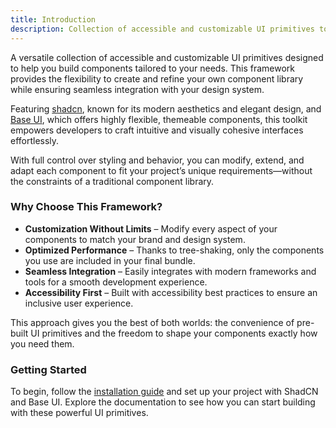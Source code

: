 ```yaml
---
title: Introduction
description: Collection of accessible and customizable UI primitives to build your own components with ease. Featuring shadcn for modern, elegant design and Base UI for highly flexible, themable components.
---
```


A versatile collection of accessible and customizable UI primitives designed to help you build components tailored to your needs. This framework provides the flexibility to create and refine your own component library while ensuring seamless integration with your design system.

Featuring [shadcn](https://ui.shadcn.com/), known for its modern aesthetics and elegant design, and [Base UI](https://base-ui.com/), which offers highly flexible, themeable components, this toolkit empowers developers to craft intuitive and visually cohesive interfaces effortlessly.

With full control over styling and behavior, you can modify, extend, and adapt each component to fit your project’s unique requirements—without the constraints of a traditional component library.

### Why Choose This Framework?

- **Customization Without Limits** – Modify every aspect of your components to match your brand and design system.
- **Optimized Performance** – Thanks to tree-shaking, only the components you use are included in your final bundle.
- **Seamless Integration** – Easily integrates with modern frameworks and tools for a smooth development experience.
- **Accessibility First** – Built with accessibility best practices to ensure an inclusive user experience.

This approach gives you the best of both worlds: the convenience of pre-built UI primitives and the freedom to shape your components exactly how you need them.

### Getting Started

To begin, follow the [installation guide](https:/eo-n.vercel.app/docs/ui/installation) and set up your project with ShadCN and Base UI. Explore the documentation to see how you can start building with these powerful UI primitives.
